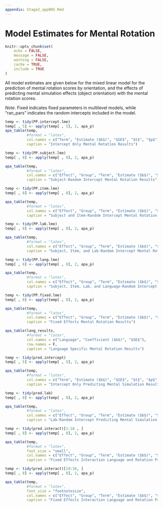 ```yaml
---
appendix: Stage2_app005.Rmd
---
```


# Model Estimates for Mental Rotation 

```r
knitr::opts_chunk$set(
	echo = FALSE,
	message = FALSE,
	warning = FALSE,
	cache = TRUE,
	include = TRUE
)
```

All model estimates are given below for the mixed linear model for the prediction of mental rotation scores by orientation, and the effects of predicting mental simulation effects (object orientation) with the mental rotation scores. 

*Note*. Fixed indicates fixed parameters in multilevel models, while "ran_pars" indicates the random intercepts included in the model. 

\newpage

```r
temp <- tidy(PP.intercept.lme)
temp[ , 5] <- apply(temp[ , 5], 2, apa_p)
apa_table(temp, 
          #format = "latex", 
          col.names = c("Term", "Estimate ($b$)", "$SE$", "$t$", "$p$"), 
          caption = "Intercept Only Mental Rotation Results") 
```

```r
temp <- tidy(PP.subject.lme)
temp[ , 8] <- apply(temp[ , 8], 2, apa_p)

apa_table(temp, 
          #format = "latex", 
          col.names = c("Effect", "Group", "Term", "Estimate ($b$)", "$SE$",  "$t$", "$df$", "$p$"), 
          caption = "Subject-Random Intercept Mental Rotation Results") 
```

```r
temp <- tidy(PP.item.lme)
temp[ , 8] <- apply(temp[ , 8], 2, apa_p)

apa_table(temp,
          #format = "latex", 
          col.names = c("Effect", "Group", "Term", "Estimate ($b$)", "$SE$",  "$t$", "$df$", "$p$"), 
          caption = "Subject and Item-Random Intercept Mental Rotation Results") 
```

```r
temp <- tidy(PP.lab.lme)
temp[ , 8] <- apply(temp[ , 8], 2, apa_p)

apa_table(temp,
          #format = "latex", 
          col.names = c("Effect", "Group", "Term", "Estimate ($b$)", "$SE$",  "$t$", "$df$", "$p$"), 
          caption = "Subject, Item, and Lab-Random Intercept Mental Rotation Results") 
```

```r
temp <- tidy(PP.lang.lme)
temp[ , 8] <- apply(temp[ , 8], 2, apa_p)

apa_table(temp, 
          #format = "latex", 
          col.names = c("Effect", "Group", "Term", "Estimate ($b$)", "$SE$",  "$t$", "$df$", "$p$"), 
          caption = "Subject, Item, Lab, and Language-Random Intercept Mental Rotation Results") 
```

```r
temp <- tidy(PP.fixed.lme)
temp[ , 8] <- apply(temp[ , 8], 2, apa_p)

apa_table(temp, 
          #format = "latex", 
          col.names = c("Effect", "Group", "Term", "Estimate ($b$)", "$SE$",  "$t$", "$df$", "$p$"), 
          caption = "Fixed Effects Mental Rotation Results") 
```

```r
apa_table(lang_results, 
          #format = "latex",
          col.names = c("Language", "Coefficient ($b$)", "$SE$"),
          row.names = F, 
          caption = "Language Specific Mental Rotation Results")
```

```r
temp <- tidy(pred.intercept)
temp[ , 5] <- apply(temp[ , 5], 2, apa_p)

apa_table(temp, 
          #format = "latex", 
          col.names = c("Term", "Estimate ($b$)", "$SE$", "$t$", "$p$"), 
          caption = "Intercept Only Predicting Mental Simulation Results") 
```

```r
temp <- tidy(pred.lab)
temp[ , 8] <- apply(temp[ , 8], 2, apa_p)

apa_table(temp, 
          #format = "latex", 
          col.names = c("Effect", "Group", "Term", "Estimate ($b$)", "$SE$",  "$t$", "$df$", "$p$"), 
          caption = "Lab-Random Intercept Predicting Mental Simulation Results") 
```

```r
temp <- tidy(pred.interact)[1:18 , ]
temp[ , 8] <- apply(temp[ , 8], 2, apa_p)

apa_table(temp, 
          #format = "latex", 
          font_size = "small",
          col.names = c("Effect", "Group", "Term", "Estimate ($b$)", "$SE$",  "$t$", "$df$", "$p$"), 
          caption = "Fixed Effects Interaction Language and Rotation Predicting Mental Simulation Results Part 1") 
```

```r
temp <- tidy(pred.interact)[19:36, ]
temp[ , 8] <- apply(temp[ , 8], 2, apa_p)

apa_table(temp, 
          #format = "latex", 
          font_size = "footnotesize",
          col.names = c("Effect", "Group", "Term", "Estimate ($b$)", "$SE$",  "$t$", "$df$", "$p$"), 
          caption = "Fixed Effects Interaction Language and Rotation Predicting Mental Simulation Results Part 2") 
```
